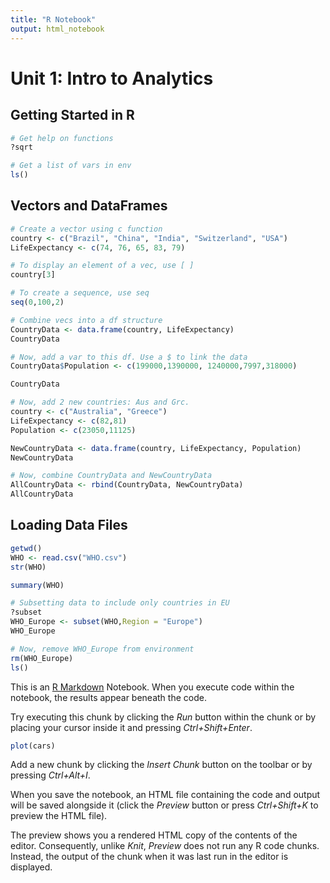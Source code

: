 ```yaml
---
title: "R Notebook"
output: html_notebook
---
```


# Unit 1: Intro to Analytics 

## Getting Started in R

```r
# Get help on functions
?sqrt

# Get a list of vars in env
ls()
```


## Vectors and DataFrames

```r
# Create a vector using c function
country <- c("Brazil", "China", "India", "Switzerland", "USA")
LifeExpectancy <- c(74, 76, 65, 83, 79)

# To display an element of a vec, use [ ]
country[3]

# To create a sequence, use seq
seq(0,100,2)

# Combine vecs into a df structure
CountryData <- data.frame(country, LifeExpectancy)
CountryData

# Now, add a var to this df. Use a $ to link the data
CountryData$Population <- c(199000,1390000, 1240000,7997,318000)

CountryData

# Now, add 2 new countries: Aus and Grc. 
country <- c("Australia", "Greece")
LifeExpectancy <- c(82,81)
Population <- c(23050,11125)

NewCountryData <- data.frame(country, LifeExpectancy, Population)
NewCountryData

# Now, combine CountryData and NewCountryData
AllCountryData <- rbind(CountryData, NewCountryData)
AllCountryData
```

## Loading Data Files

```r
getwd()
WHO <- read.csv("WHO.csv")
str(WHO)

summary(WHO)

# Subsetting data to include only countries in EU
?subset
WHO_Europe <- subset(WHO,Region = "Europe")
WHO_Europe

# Now, remove WHO_Europe from environment
rm(WHO_Europe)
ls()

```


This is an [R Markdown](http://rmarkdown.rstudio.com) Notebook. When you execute code within the notebook, the results appear beneath the code. 

Try executing this chunk by clicking the *Run* button within the chunk or by placing your cursor inside it and pressing *Ctrl+Shift+Enter*. 

```r
plot(cars)
```

Add a new chunk by clicking the *Insert Chunk* button on the toolbar or by pressing *Ctrl+Alt+I*.

When you save the notebook, an HTML file containing the code and output will be saved alongside it (click the *Preview* button or press *Ctrl+Shift+K* to preview the HTML file).

The preview shows you a rendered HTML copy of the contents of the editor. Consequently, unlike *Knit*, *Preview* does not run any R code chunks. Instead, the output of the chunk when it was last run in the editor is displayed.